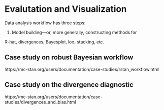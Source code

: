 # Evalutation and Visualization

Data analysis workflow has three steps:

1.  Model building---or, more generally, constructing methods for 

R-hat, divergences, Bayesplot, loo, stacking, etc.

## Case study on robust Bayesian workflow

https://mc-stan.org/users/documentation/case-studies/rstan_workflow.html

## Case study on the divergence diagnostic

https://mc-stan.org/users/documentation/case-studies/divergences_and_bias.html

